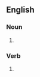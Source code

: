 ==English==

===Noun===
{{head|en|noun form}}

# {{plural of|twitter|lang=en}}

===Verb===
{{head|en|verb form}}

# {{en-third-person singular of|twitter}}